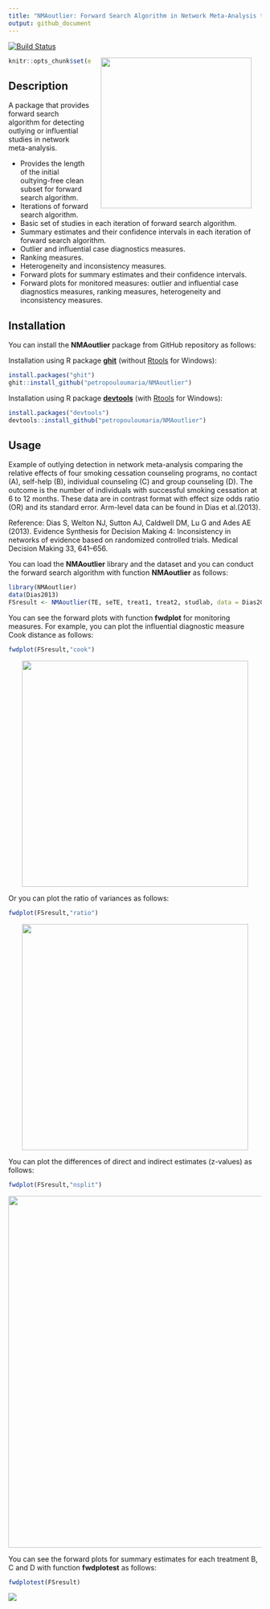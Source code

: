 ```yaml
---
title: "NMAoutlier: Forward Search Algorithm in Network Meta-Analysis to identify outlying and influential studies"
output: github_document
---
```


[![Build Status](https://travis-ci.org/petropouloumaria/NMAoutlier.svg?branch=master)](https://travis-ci.org/petropouloumaria/NMAoutlier)

<img src="man/figures/NMAoutlier_logo.png" width=300 align="right" style="margin-left:20px; margin-right: 20px;"/>

```r
knitr::opts_chunk$set(echo = TRUE)
```

## Description

A package that provides forward search algorithm for detecting outlying or influential studies in network meta-analysis.

- Provides the length of the initial oultying-free clean subset for forward search algorithm.
- Iterations of forward search algorithm.
- Basic set of studies in each iteration of forward search algorithm.
- Summary estimates and their confidence intervals in each iteration of forward search algorithm.
- Outlier and influential case diagnostics measures. 
- Ranking measures.
- Heterogeneity and inconsistency measures.
- Forward plots for summary estimates and their confidence intervals.
- Forward plots for monitored measures: outlier and influential case diagnostics measures, ranking measures, heterogeneity and inconsistency measures.

## Installation

You can install the **NMAoutlier** package from GitHub repository as follows:

Installation using R package **[ghit](https://cran.r-project.org/package=ghit)** (without [Rtools](https://cran.r-project.org/bin/windows/Rtools/) for Windows):

```r
install.packages("ghit")
ghit::install_github("petropouloumaria/NMAoutlier")
```

Installation using R package **[devtools](https://cran.r-project.org/package=devtools)** (with [Rtools](https://cran.r-project.org/bin/windows/Rtools/) for Windows):

```r
install.packages("devtools")
devtools::install_github("petropouloumaria/NMAoutlier")
```

## Usage

Example of outlying detection in network meta-analysis comparing the relative effects of four smoking 
cessation counseling programs, no contact (A), self-help (B), individual counseling (C) and group counseling (D). 
The outcome is the number of individuals with successful smoking cessation at 6 to 12 months.
These data are in contrast format with effect size odds ratio (OR) and its standard error. 
Arm-level data can be found in Dias et al.(2013).

Reference: 
Dias S, Welton NJ, Sutton AJ, Caldwell DM, Lu G and Ades AE (2013). Evidence Synthesis for
Decision Making 4: Inconsistency in networks of evidence based on randomized controlled trials.
Medical Decision Making 33, 641–656.


You can load the **NMAoutlier** library and the dataset and you can conduct the forward search algorithm with function **NMAoutlier** as follows:

```r
library(NMAoutlier)
data(Dias2013)
FSresult <- NMAoutlier(TE, seTE, treat1, treat2, studlab, data = Dias2013, small.values = "bad")
```

You can see the forward plots with function **fwdplot** for monitoring measures. For example, you can plot the influential diagnostic measure Cook distance as follows:

```r
fwdplot(FSresult,"cook")
```

<img src="man/figures/fwdplot-cook-distance.png" width=450 style="margin-left: auto; margin-right: auto; display: block;"/>

Or you can plot the ratio of variances as follows:

```r
fwdplot(FSresult,"ratio")
```

<img src="man/figures/fwdplot-ratio.png" width=450 style="margin-left: auto; margin-right: auto; display: block;"/>

You can plot the differences of direct and indirect estimates (z-values) as follows:

```r
fwdplot(FSresult,"nsplit")
```

<img src="man/figures/fwdplot-diff-direct-indirect.png" width=700 style="margin-left: auto; margin-right: auto; display: block;"/>

You can see the forward plots for summary estimates for each treatment B, C and D with function **fwdplotest**  as follows: 

```r
fwdplotest(FSresult)
```

<img src="man/figures/fwdplot-summary-estimates.png" style="margin-left: auto; margin-right: auto; display: block;"/>



